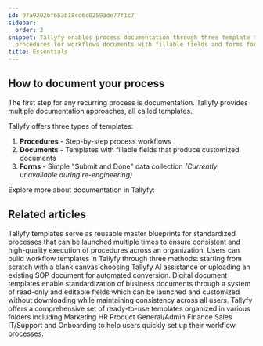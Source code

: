 ```yaml
---
id: 07a9202bfb53b18cd6c02593de77f1c7
sidebar:
  order: 2
snippet: Tallyfy enables process documentation through three template types including
  procedures for workflows documents with fillable fields and forms for data collection.
title: Essentials
---
```


## How to document your process

The first step for any recurring process is documentation. Tallyfy provides multiple documentation approaches, all called templates.

Tallyfy offers three types of templates:

1. **Procedures** - Step-by-step process workflows
2. **Documents** - Templates with fillable fields that produce customized documents
3. **Forms** - Simple "Submit and Done" data collection *(Currently unavailable during re-engineering)*

Explore more about documentation in Tallyfy:



<PageTree />


## Related articles
<CardGrid>
<LinkTitleCard header="<b>Documenting > Templates</b>" href="/products/pro/documenting/templates/" > Tallyfy templates serve as reusable master blueprints for standardized processes that can be launched multiple times to ensure consistent and high-quality execution of procedures across an organization. </LinkTitleCard>
<LinkTitleCard header="<b>Templates > Create a template</b>" href="/products/pro/documenting/templates/create-template/" > Users can build workflow templates in Tallyfy through three methods: starting from scratch with a blank canvas choosing Tallyfy AI assistance or uploading an existing SOP document for automated conversion. </LinkTitleCard>
<LinkTitleCard header="<b>Documenting > Documents</b>" href="/products/pro/documenting/documents/" > Digital document templates enable standardization of business documents through a system of read-only and editable fields which can be launched and customized without downloading while maintaining consistency across all users. </LinkTitleCard>
<LinkTitleCard header="<b>Templates > Sample Templates</b>" href="/products/pro/documenting/templates/how-can-i-access-tallyfys-sample-templates/" > Tallyfy offers a comprehensive set of ready-to-use templates organized in various folders including Marketing HR Product General/Admin Finance Sales IT/Support and Onboarding to help users quickly set up their workflow processes. </LinkTitleCard>
</CardGrid>